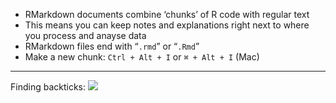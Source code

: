 - RMarkdown documents combine 'chunks' of R code with regular text
- This means you can keep notes and explanations right next to where you process and anayse data
- RMarkdown files end with "`.rmd`" or "`.Rmd`"
- Make a new chunk: `Ctrl + Alt + I` or `⌘ + Alt + I` (Mac)

---

Finding backticks: ![](images/backticksboth.png)

